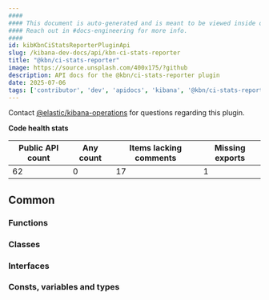 ```yaml
---
####
#### This document is auto-generated and is meant to be viewed inside our experimental, new docs system.
#### Reach out in #docs-engineering for more info.
####
id: kibKbnCiStatsReporterPluginApi
slug: /kibana-dev-docs/api/kbn-ci-stats-reporter
title: "@kbn/ci-stats-reporter"
image: https://source.unsplash.com/400x175/?github
description: API docs for the @kbn/ci-stats-reporter plugin
date: 2025-07-06
tags: ['contributor', 'dev', 'apidocs', 'kibana', '@kbn/ci-stats-reporter']
---
```




Contact [@elastic/kibana-operations](https://github.com/orgs/elastic/teams/kibana-operations) for questions regarding this plugin.

**Code health stats**

| Public API count  | Any count | Items lacking comments | Missing exports |
|-------------------|-----------|------------------------|-----------------|
| 62 | 0 | 17 | 1 |

## Common

### Functions
<DocDefinitionList data={kbnCiStatsReporterObj.common.functions}/>

### Classes
<DocDefinitionList data={kbnCiStatsReporterObj.common.classes}/>

### Interfaces
<DocDefinitionList data={kbnCiStatsReporterObj.common.interfaces}/>

### Consts, variables and types
<DocDefinitionList data={kbnCiStatsReporterObj.common.misc}/>

